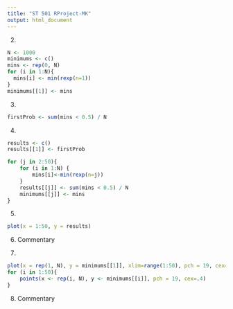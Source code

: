 ```yaml
---
title: "ST 501 RProject-MK"
output: html_document
---
```


2)
```r
N <- 1000
minimums <- c()
mins <- rep(0, N)
for (i in 1:N){
  mins[i] <- min(rexp(n=1))
}
minimums[[1]] <- mins
```

3)
```r
firstProb <- sum(mins < 0.5) / N
```

4)
```r
results <- c()
results[[1]] <- firstProb

for (j in 2:50){
    for (i in 1:N) {
        mins[i]<-min(rexp(n=j))
    }
    results[[j]] <- sum(mins < 0.5) / N
    minimums[[j]] <- mins
}
```

5)
```r
plot(x = 1:50, y = results)
```

6) Commentary

7)
```r
plot(x = rep(1, N), y = minimums[[1]], xlim=range(1:50), pch = 19, cex=.4)
for (i in 1:50){
    points(x <- rep(i, N), y <- minimums[[i]], pch = 19, cex=.4)
}
```

8) Commentary
